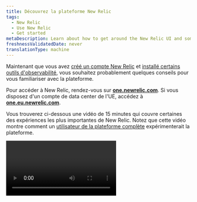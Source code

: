 ```yaml
---
title: Découvrez la plateforme New Relic
tags:
  - New Relic
  - Use New Relic
  - Get started
metaDescription: Learn about how to get around the New Relic UI and some of the most important experiences.
freshnessValidatedDate: never
translationType: machine
---
```


Maintenant que vous avez [créé un compte New Relic](https://newrelic.com/signup) et [installé certains outils d&apos;observabilité](/docs/new-relic-solutions/get-started/implementation-guide-intro), vous souhaitez probablement quelques conseils pour vous familiariser avec la plateforme.

Pour accéder à New Relic, rendez-vous sur <DNT>**[one.newrelic.com](https://one.newrelic.com/all-capabilities)**</DNT>. Si vous disposez d&apos;un compte de data center de l&apos;UE, accédez à <DNT>**[one.eu.newrelic.com](https://one.eu.newrelic.com)**</DNT>.

Vous trouverez ci-dessous une vidéo de 15 minutes qui couvre certaines des expériences les plus importantes de New Relic. Notez que cette vidéo montre comment un [utilisateur de la plateforme complète](/docs/accounts/accounts-billing/new-relic-one-user-management/user-type) expérimenterait la plateforme.

<Video type="wistia" id="y7cea3r0a0" />

<CollapserGroup>
  <Collapser id="video-timestamps" title="Horaire des sujets en vidéo">
    * 00:45 - Fonctionnalités d&apos;épinglage dans votre menu de gauche
    * 1:53 - Le commutateur de compte
    * 2:22 - Comprendre rapidement votre système (Explorer, Navigator, Lookout)
    * 5:18 - Afficher la documentation d&apos;une page d&apos;interface utilisateur
    * 5:44 - Recherche sur toute la plateforme
    * 6h30 - L&apos;interface utilisateur de l&apos;APM
    * 7:06 - Options de base du graphique
    * 8h45 - L&apos;interface utilisateur de l&apos;infrastructure et du logging
    * 10h00 - tableau de bord personnalisé
    * 11:42 - tracing distribué
    * 12:48 - Cartes de service
    * 13h05 - charge de travail
    * 14:03 - Le menu utilisateur
  </Collapser>
</CollapserGroup>

Vous trouverez ci-dessous quelques détails sur les sujets abordés dans la vidéo, ainsi que des liens vers des documents connexes.

<Tabs>
  <TabsBar>
    <TabsBarItem id="capabilities">
      Capacités
    </TabsBarItem>

    <TabsBarItem id="account">
      Changeur de compte
    </TabsBarItem>

    <TabsBarItem id="explore">
      Explorez votre système
    </TabsBarItem>

    <TabsBarItem id="help">
      Aide
    </TabsBarItem>

    <TabsBarItem id="search">
      Recherche
    </TabsBarItem>

    <TabsBarItem id="chart">
      Options de graphique
    </TabsBarItem>

    <TabsBarItem id="connections">
      Comprendre les connexions
    </TabsBarItem>

    <TabsBarItem id="query">
      Interrogez vos données
    </TabsBarItem>

    <TabsBarItem id="account-settings">
      Paramètres du compte
    </TabsBarItem>
  </TabsBar>

  <TabsPages>
    <TabsPageItem id="capabilities">
      Si vous débutez avec New Relic, vous souhaiterez peut-être personnaliser votre menu de gauche. Pour ce faire, accédez à la [page<DNT>**All capabilities**</DNT> ](https://one.newrelic.com/all-capabilities)pour découvrir nos fonctionnalités et expériences de base. Vous pouvez ensuite épingler les fonctionnalités que vous pensez utiliser souvent.

      <img title="New Relic all capabilities page gif" alt="A gif showing how to pin New Relic capabilities." src="/images/transtion-guide_screenshot-full_ui-redesign-customize.gif" />
    </TabsPageItem>

    <TabsPageItem id="account">
      <img title="New Relic account switcher" alt="New Relic account switcher" src="/images/accounts_screenshot-crop_account-switcher-wide.webp" />

      Certaines [organisations New Relic](/docs/accounts/accounts-billing/account-structure/new-relic-account-structure) ont plus d&apos;un compte. Le sélecteur de compte en haut à droite vous indique le compte auquel vous appartenez et vous permet de basculer entre eux. Par défaut, nous vous montrons tous les comptes auxquels vous avez accès dans votre organisation.
    </TabsPageItem>

    <TabsPageItem id="explore">
      <img title="New Relic entity explorer" alt="New Relic entity explorer" src="/images/accounts_screenshot-crop_entity-explorer.webp" />

      <figcaption>
        Les vues <DNT>**List**</DNT>, <DNT>**Navigator**</DNT> et <DNT>**Lookout**</DNT> vous aident à comprendre rapidement ce qui se passe dans l&apos;ensemble de votre système.
      </figcaption>

      Pour avoir une idée de l’état de votre système dans son ensemble, cliquez sur <DNT>**All entities**</DNT>. Nous utilisons le terme [entité](/docs/new-relic-solutions/new-relic-one/core-concepts/what-entity-new-relic) pour désigner quelque chose que New Relic monitore, qu&apos;il s&apos;agisse d&apos;une application, d&apos;un hôte, d&apos;un service de base de données ou de quelque chose d&apos;autre.

      Lorsque vous cliquez sur <DNT>**All entities**</DNT>, vous êtes dans ce que nous appelons la vue de l&apos;explorateur d&apos;entités, également connue sous le nom de vue de la liste des entités. Voyez-vous comment <DNT>**List**</DNT> est sélectionné en haut à droite ?

      Cette vue vous montre un synopsis de tous les éléments que vous monitoring, répartis en catégories ([découvrez ces catégories](/docs/new-relic-solutions/new-relic-one/core-concepts/new-relic-explorer-view-performance-across-apps-services-hosts/#find)). Si vous avez plusieurs entités de monitoring, il se peut qu&apos;il n&apos;en affiche que quelques-unes dans chaque catégorie, avec une priorité sur celles qui ont eu un incident d&apos;alerte. Pour n&apos;importe quelle catégorie, vous pouvez cliquer sur <DNT>**View all**</DNT> pour voir plus d&apos;entités dans cette catégorie.

      Notez que vous pouvez également faire défiler vers le haut et vers le bas le menu de catégorie d&apos;entité du côté gauche, comme autre moyen de parcourir tout ce que vous monitorez.

      À partir de cette vue, vous pouvez passer aux expériences <DNT>**Navigator**</DNT> et <DNT>**Lookout**</DNT> , qui sont également utiles pour comprendre en un coup d&apos;œil l&apos;ensemble de votre système. [Apprenez-en davantage sur ces vues de haut niveau de votre système](/docs/new-relic-solutions/new-relic-one/core-concepts/new-relic-explorer-view-performance-across-apps-services-hosts).

      <img title="New Relic Navigator" alt="New Relic Navigator" src="/images/accounts_screenshot-crop_navigator.webp" />

      New Relic Navigator est conçu pour vous donner un aperçu plus visuel de votre système en fonction de l&apos;état des alertes. Passez la souris sur différentes entités pour voir plus de détails sur leur statut. [En savoir plus sur Navigator.](/docs/new-relic-solutions/new-relic-one/core-concepts/new-relic-explorer-view-performance-across-apps-services-hosts/#view-navigator)

      <img title="New Relic Lookout" alt="New Relic Lookout" src="/images/accounts_screenshot-crop_lookout.webp" />

      Nous disposons également de New Relic Lookout, un autre moyen visuel de voir rapidement comment fonctionne l&apos;ensemble de votre système. Ceci est axé sur les changements de performances : il attire votre attention sur les entités qui ont subi des changements significatifs dans des métriques importantes. [En savoir plus sur Lookout.](/docs/new-relic-solutions/new-relic-one/core-concepts/new-relic-explorer-view-performance-across-apps-services-hosts/#view-lookout)
    </TabsPageItem>

    <TabsPageItem id="help">
      Si vous avez besoin d&apos;aide pour une expérience d&apos;interface utilisateur New Relic, allez simplement en haut de la page et cliquez sur l&apos;icône `?` . Cela vous montrera quelques documents sur l&apos;expérience d&apos;interface utilisateur spécifique dans laquelle vous vous trouvez.
    </TabsPageItem>

    <TabsPageItem id="search">
      <img title="New Relic platform search" alt="New Relic platform search" src="/images/accounts_screenshot-crop_search_1.webp" />

      New Relic dispose également d&apos;une puissante fonctionnalité de recherche. Pour rechercher, cliquez sur <DNT>**Quick Find**</DNT> à gauche. Quelle que soit votre recherche, il vous montrera où ce mot apparaît à différents endroits, comme dans vos services de monitoring, dans vos hôtes de monitoring, dans votre tableau de bord personnalisé, etc. Plus vous monitoring de choses avec New Relic, plus vous utiliserez probablement le bouton de recherche. Pour en savoir plus sur le fonctionnement de la recherche, voir [Recherche](/docs/new-relic-solutions/new-relic-one/ui-data/basic-ui-features/#search).
    </TabsPageItem>

    <TabsPageItem id="chart">
      <img title="New Relic chart options" alt="New Relic chart options" src="/images/apm_screenshot-crop_chart-options.webp" />

      Tous les graphiques New Relic disposent de diverses options disponibles, notamment des options de partage avec des coéquipiers, des options de création <InlinePopover type="alerts" />pour la métrique affichée dans un graphique et des options permettant de voir et de modifier la requête sous-jacente d&apos;un graphique. [En savoir plus sur les options de graphique.](/docs/new-relic-solutions/new-relic-one/ui-data/basic-ui-features)
    </TabsPageItem>

    <TabsPageItem id="connections">
      L’un des aspects les plus puissants de New Relic est la façon dont il vous permet de relier tous les composants de votre système et de comprendre comment ils sont connectés. Regardons quelques fonctionnalités liées à cela.

      ### Tracing distribué [#tracing]

      Le tracing distribué est puissant pour vous aider à approfondir un type spécifique de transaction et à voir les différents appels et composants impliqués dans cette activité. Pour en savoir plus sur l&apos;utilisation de cette fonctionnalité, voir [tracing distribué](/docs/distributed-tracing/ui-data/understand-use-distributed-tracing-ui).

      Il existe plusieurs façons d&apos;accéder au tracing distribué :

      * Pour le tracing distribué global, accédez à : <DNT>**[one.newrelic.com &gt; All capabilities](https://one.newrelic.com/all-capabilities) &amp;gt; Traces**</DNT>. Cela vous montre la trace de vos comptes et de votre entité.
      * tracing spécifique à l&apos;entité. Vous pouvez également accéder à une entité de monitoring spécifique (par exemple, une application de monitoring APM) et cliquer sur <DNT>**Distributed tracing**</DNT> . Cela vous montre des traces qui impliquent cette entité spécifique.

      <img title="Distributed tracing trace waterfall" alt="Distributed tracing trace waterfall" src="/images/apm_screenshot-crop_trace-waterfall.webp" />

      ### Cartes de service [#maps]

      Lorsque vous êtes dans l&apos;interface utilisateur d&apos;une entité de monitoring spécifique, vous pouvez cliquer sur <DNT>**Service map**</DNT> pour voir une carte visuelle de la relation entre ce service et d&apos;autres entités de monitoring. Pour plus de détails, voir [Cartes de service](/docs/new-relic-solutions/new-relic-one/ui-data/service-maps/introduction-service-maps).

      <img title="APM service map" alt="APM service map" src="/images/apm_screenshot-full_service-map.webp" />

      ### Workloads [#workloads]

      Notre fonctionnalité [de charge de travail](/docs/new-relic-solutions/new-relic-one/workloads/workloads-isolate-resolve-incidents-faster) vous permet de regrouper des entités liées de manière à ce qu&apos;elles soient cohérentes avec votre entreprise. Cela devient de plus en plus important à mesure que votre organisation grandit. Voici l&apos;une des pages d&apos;interface utilisateur que vous pouvez trouver dans une workload: une carte montrant l&apos;entité workload .

      <img title="Workload map" alt="Workload map" src="/images/workloads_screenshot-full_workload-map.webp" />
    </TabsPageItem>

    <TabsPageItem id="query">
      <img title="nrql_example.png" alt="nrql_example.png" src="/images/queries-nrql_screenshot-crop_nrql-example-timeseries.webp" />

      Apprendre à interroger vos données vous aidera à tirer le meilleur parti de New Relic. Nous vous proposons de nombreuses expériences d&apos;interface utilisateur prêtes à l&apos;emploi, mais pour optimiser vos efforts d&apos;observabilité, vous souhaiterez probablement importer des données personnalisées et créer des tableaux de bord personnalisés.

      Notre générateur de requêtes utilise NRQL (langage de requête New Relic). Vous n’avez pas encore besoin d’apprendre NRQL. Une fois que vous vous sentez à l&apos;aise avec New Relic et que vous êtes prêt à exploiter davantage sa puissance, vous pouvez commencer à explorer [notre documentation NRQL](/docs/query-your-data/nrql-new-relic-query-language/get-started/introduction-nrql-new-relics-query-language).

      Vous pouvez également explorer vos données sans avoir besoin de connaître NRQL. Accédez à l&apos;[explorateur<DNT>**Metrics and events**</DNT> ](https://one.newrelic.com/data-explorer)pour obtenir une interface visuelle permettant de comprendre vos données.
    </TabsPageItem>

    <TabsPageItem id="account-settings">
      <img title="the location of the New Relic user menu" alt="the location of the New Relic user menu" src="/images/accounts_screenshot-full_user-menu-location.webp" />

      Dans le coin inférieur gauche, vous avez votre menu utilisateur, qui vous donne accès à plus d&apos;options administratives, notamment des options de gestion de vos données et de votre utilisateur. Pour plus d&apos;informations sur les options disponibles, consultez [Paramètres du compte](/docs/accounts/accounts-billing/general-account-settings/intro-account-settings).
    </TabsPageItem>
  </TabsPages>
</Tabs>

## Actualités et mises à jour [#whats-new]

De plus, près du menu utilisateur, là où il est indiqué <DNT>**Help**</DNT>, vous pouvez accéder à nos [<DNT>**What&apos;s new?**</DNT> publications](/whats-new). Il s&apos;agit d&apos;annonces concernant de nouvelles fonctionnalités intéressantes et des changements importants.

Pour une introduction à la découverte de la plateforme New Relic, consultez [Découvrir New Relic](/docs/new-relic-solutions/new-relic-one/introduction-new-relic-one). Ce document détaillera certaines des expériences de base de la plateforme, notamment la recherche sur la plateforme, les options de graphique, les options de partage, etc.

## Options de requête et de création de graphiques [#data-analysis]

Voici quelques fonctionnalités de requête et de graphique disponibles sur la totalité ou la plupart de la plateforme :

<table>
  <thead>
    <tr>
      <th width={250}>
        Si vous voulez...
      </th>

      <th>
        Fais ceci...
      </th>
    </tr>
  </thead>

  <tbody>
    <tr>
      <td>
        Commencez à interroger vos données
      </td>

      <td>
        Accédez à <DNT>**[one.newrelic.com &gt; All capabilities](https://one.newrelic.com/all-capabilities) &amp;gt; Query builder**</DNT> pour interroger vos données ou à <DNT>**[one.newrelic.com &gt; All capabilities](https://one.newrelic.com/all-capabilities) &amp;gt; Metrics &amp;amp; events**</DNT> pour explorer les données.
      </td>
    </tr>

    <tr>
      <td>
        Afficher la requête d&apos;un graphique
      </td>

      <td>
        Pour la plupart des graphiques, vous pouvez [afficher la requête NRQL](/docs/query-your-data/nrql-new-relic-query-language/get-started/introduction-nrql-new-relics-query-language#what-is-nrql) utilisée pour générer ce graphique. Cela peut vous aider à mieux comprendre un graphique ou à l&apos;utiliser comme base pour une nouvelle requête.
      </td>
    </tr>

    <tr id="select-time">
      <td>
        Choisissez la plage horaire
      </td>

      <td>
        Faites glisser sur une section d’un graphique pour zoomer sur cette plage horaire. Ou, si vous souhaitez sélectionner une plage horaire prédéfinie ou en utiliser une personnalisée, utilisez le sélecteur d&apos;intervalle de temps dans le coin supérieur droit de l&apos;interface utilisateur.
      </td>
    </tr>

    <tr id="chart-details">
      <td>
        Afficher les détails du graphique
      </td>

      <td>
        Passez la souris sur un graphique pour voir une fenêtre contextuelle avec plus de détails. Pour certains graphiques, la sélection d&apos;un point sur le graphique vous amènera à une page d&apos;interface utilisateur contenant plus d&apos;informations sur cette métrique.
      </td>
    </tr>

    <tr id="turn-chart-elements-off-on">
      <td>
        Masquer ou renvoyer des éléments du graphique
      </td>

      <td>
        Pour masquer ou afficher un élément de graphique affiché, sélectionnez le nom de cet élément sous le graphique. L’affichage du graphique s’ajustera pour refléter l’absence ou la présence de cet élément.
      </td>
    </tr>
  </tbody>
</table>

## Partagez les graphiques et les vues New Relic avec les membres de l&apos;équipe [#share]

Voici quelques options pour partager les pages et visualisations de l&apos;interface utilisateur de New Relic :

<table>
  <thead>
    <tr>
      <th width={250}>
        Si vous voulez...
      </th>

      <th>
        Fais ceci...
      </th>
    </tr>
  </thead>

  <tbody>
    <tr>
      <td id="permalink">
        Partager une page d&apos;interface utilisateur entière
      </td>

      <td>
        Pour partager une page entière de l&apos;interface utilisateur de New Relic, utilisez l&apos;icône permanente en haut de la plateforme.
      </td>
    </tr>

    <tr>
      <td id="invite-team-member">
        Inviter un membre de l&apos;équipe
      </td>

      <td>
        Pour inviter quelqu&apos;un à rejoindre New Relic afin qu&apos;il puisse voir quelque chose ou collaborer sur un problème, accédez au [menu utilisateur](/docs/accounts/accounts-billing/general-account-settings/intro-account-settings) et cliquez sur <DNT>**Add user**</DNT>.
      </td>
    </tr>

    <tr>
      <td>
        Graphiques des actions
      </td>

      <td>
        Si les graphiques New Relic sont [construits avec une requête NRQL ](/docs/query-your-data/nrql-new-relic-query-language/get-started/introduction-nrql-new-relics-query-language), ils ont un <Icon name="fe-more-horizontal" /> menu qui expose diverses options, y compris des options de partage comme <DNT>**Get as image**</DNT> et <DNT>**Get chart link**</DNT>.
      </td>
    </tr>
  </tbody>
</table>

Quelques notes sur le partage :

* La personne avec laquelle vous partagez peut ne pas avoir accès aux données de ce compte. Pour résoudre ce problème, une personne de votre équipe disposant de capacités de gestion des utilisateurs New Relic doit ajouter cette personne au compte.
* Si quelqu&apos;un ne peut pas accéder à un dashboard personnalisé, il se peut qu&apos;il soit défini comme privé. En savoir plus sur [les autorisationsdashboard ](/docs/query-your-data/explore-query-data/dashboards/introduction-dashboards#dashboards-permissions).
* Certaines options de partage ont des plages horaires associées, ce qui peut avoir un impact sur les visionnages ultérieurs. Par exemple, si vous utilisez l&apos;option <DNT>**Get chart link**</DNT> d&apos;un graphique et que ce graphique est défini sur « 30 dernières minutes », lorsqu&apos;il sera visualisé, il affichera les 30 dernières minutes, et non la plage horaire affichée lors du partage. Pour partager une plage horaire spécifique, vous devez sélectionner cette plage horaire dans l&apos;interface utilisateur.

## Rechercher des comptes, des capacités et des entités [#search]

Pour rechercher dans toutes vos données New Relic, cliquez sur <DNT>**Quick Find**</DNT> en haut de l&apos;interface utilisateur de New Relic. À partir de là, vous pourrez rechercher votre entité ainsi que les capacités de New Relic.

Disons que vous êtes développeurs pour une boutique de commerce électronique et que vous recherchez un service qui monitore votre panier. Vous pouvez saisir `Checkout-service` dans le champ <DNT>**Search and Navigate**</DNT> . Vous pourrez voir toutes les entités qui correspondent à cette description. Chaque résultat sera accompagné d&apos;une icône de gravité d&apos;alerte afin que vous puissiez voir rapidement s&apos;il y a des problèmes.

Mais que faire si vous ne vous souvenez pas du nom de l’entité qui gère votre panier ? Vous pouvez plutôt rechercher des fonctionnalités, comme <DNT>**APM &amp; Services**</DNT> ou <DNT>**Alerts**</DNT>. Les capacités n&apos;auront pas d&apos;icône d&apos;état d&apos;alerte.

* Cette recherche porte sur tous les comptes auxquels vous avez accès dans votre organisation. Pour en savoir plus sur l’accès au compte, consultez [Facteurs affectant l’accès](/docs/accounts/accounts-billing/general-account-settings/factors-affecting-access-features-data).
* les entités qui cessent d&apos;exister sont [disponibles dans la recherche pendant huit jours](/docs/new-relic-one-entity-explorer#data-retention).

Si votre organisation possède [plusieurs comptes](/docs/accounts/accounts-billing/general-account-settings/factors-affecting-access-features-data), utilisez le [sélecteur de compte](/docs/new-relic-solutions/get-started/glossary/#account-switcher).

## Raccourcis clavier [#shortcuts]

Vous pouvez utiliser des raccourcis clavier pour naviguer efficacement dans l&apos;interface utilisateur.

<table>
  <thead>
    <tr>
      <th>
        Action
      </th>

      <th>
        Raccourci
      </th>
    </tr>
  </thead>

  <tbody>
    <tr>
      <td>
        Ouvrir la liste des raccourcis clavier
      </td>

      <td>
        `?`
      </td>
    </tr>

    <tr>
      <td>
        Réduire ou développer le menu latéral
      </td>

      <td>
        `[`
      </td>
    </tr>

    <tr>
      <td>
        Ouvrir la recherche globale
      </td>

      <td>
        Mac : `⌘` + `K`

        Windows: `Ctrl` + `K`
      </td>
    </tr>

    <tr>
      <td>
        Ouvrir la console NRQL
      </td>

      <td>
        `Ctrl` + `Shift` + `O`
      </td>
    </tr>

    <tr>
      <td>
        Entrée du filtre de mise au point
      </td>

      <td>
        `F`
      </td>
    </tr>

    <tr>
      <td>
        Copier le permalien
      </td>

      <td>
        Mac : `⌘` + `.`

        Windows: `Ctrl` + `.`
      </td>
    </tr>

    <tr>
      <td>
        Accéder à l&apos;intégration et aux agents
      </td>

      <td>
        `G` alors `I`
      </td>
    </tr>

    <tr>
      <td>
        Accéder à toutes les entités
      </td>

      <td>
        `G` alors `E`
      </td>
    </tr>

    <tr>
      <td>
        Accéder à toutes les fonctionnalités
      </td>

      <td>
        `G` alors `C`
      </td>
    </tr>

    <tr>
      <td>
        Accéder à l&apos;aide et au support
      </td>

      <td>
        `G` alors `?`
      </td>
    </tr>

    <tr>
      <td>
        Accéder aux capacités épinglées
      </td>

      <td>
        `G` alors `1`-`9`
      </td>
    </tr>

    <tr>
      <td>
        Aller à ajouter un utilisateur
      </td>

      <td>
        `A` alors `U`
      </td>
    </tr>
  </tbody>
</table>

## Paramètres du compte et de l&apos;utilisateur [#account-dropdown]

Pour trouver les paramètres du compte et les préférences utilisateur, utilisez le [menu utilisateur](/docs/accounts/accounts-billing/general-account-settings/intro-account-settings).

## Autres expériences d&apos;interface utilisateur [#other]

Voici un aperçu de quelques expériences d’interface utilisateur de plateforme de base. Pour en savoir plus sur l&apos;interface utilisateur, recherchez des documents relatifs aux outils et fonctionnalités spécifiques de New Relic.